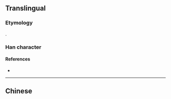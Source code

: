 {{character info/new}}
{{also|噝}}
==Translingual==

===Etymology===
{{Han simp|噝|f=絲|t=丝}}.

===Han character===
{{Han char|rn=30|rad=口|as=05|sn=8|canj=RVVM|four=62011|ids=⿰口丝}}

====References====
* {{Han ref|hdz=10611.010|uh=549D|ud=21661}}

----

==Chinese==
{{zh-see|噝}}